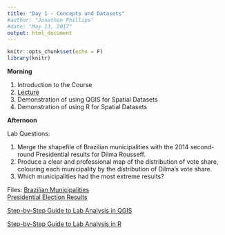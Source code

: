 ```yaml
---
title: "Day 1 - Concepts and Datasets"
#author: "Jonathan Phillips"
#date: "May 13, 2017"
output: html_document
---
```


<style>
.column-left{
  float: left;
  width: 50%;
  text-align: left;
}
.column-right{
  float: right;
  width: 50%;
  text-align: right;
}
</style>

```r
knitr::opts_chunk$set(echo = F)
library(knitr)
```

**Morning**

1. Introduction to the Course
2. [Lecture](https://jonnyphillips.github.io/Intro_Spatial/Day_1/Slides_Day_1_v6.html)
3. Demonstration of using QGIS for Spatial Datasets
4. Demonstration of using R for Spatial Datasets

**Afternoon**

Lab Questions: 

1. Merge the shapefile of Brazilian municipalities with the 2014 second-round Presidential results for Dilma Rousseff.  
2. Produce a clear and professional map of the distribution of vote share, colouring each municipality by the distribution of Dilma's vote share.  
3. Which municipalities had the most extreme results?   

Files:
[Brazilian Municipalities](https://jonnyphillips.github.io/Intro_Spatial/Data/municipalities.shp)  
[Presidential Election Results](https://jonnyphillips.github.io/Intro_Spatial/Data/Pres_election_2014.csv)

[Step-by-Step Guide to Lab Analysis in QGIS](https://docs.google.com/presentation/d/1-YTmKeM7lO7z5sWXh1ygwBFXaDgNPPnCI6-pvNeB0bo/present?usp=sharing)

[Step-by-Step Guide to Lab Analysis in R](https://docs.google.com/presentation/d/1l0-8sPjd2mnw6MIB22e-fhovUt_VIYmuGn3YMHcTLz0/present?usp=sharing)